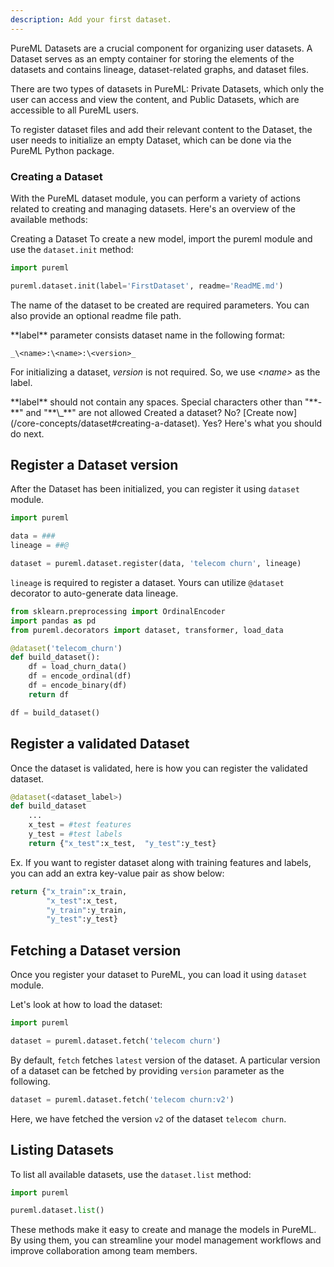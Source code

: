 ```yaml
---
description: Add your first dataset.
---
```


PureML Datasets are a crucial component for organizing user datasets. A Dataset serves as an empty container for storing the elements of the datasets and contains lineage, dataset-related graphs, and dataset files.

There are two types of datasets in PureML: Private Datasets, which only the user can access and view the content, and Public Datasets, which are accessible to all PureML users.

To register dataset files and add their relevant content to the Dataset, the user needs to initialize an empty Dataset, which can be done via the PureML Python package.

### Creating a Dataset

With the PureML dataset module, you can perform a variety of actions related to creating and managing datasets. Here's an overview of the available methods:

Creating a Dataset To create a new model, import the pureml module and use the `dataset.init` method:

```python
import pureml

pureml.dataset.init(label='FirstDataset', readme='ReadME.md')
```

The name of the dataset to be created are required parameters. You can also provide an optional readme file path.

<Info>
**label** parameter consists dataset name in the following format:

`_\<name>:\<name>:\<version>_`

For initializing a dataset, _version_ is not required. So, we use _\<name>_ as the label.

</Info>

<Warning>
  **label** should not contain any spaces. Special characters other than "**-**"
  and "**\_**" are not allowed
</Warning>

<Note>
  Created a dataset? No? [Create
  now](/core-concepts/dataset#creating-a-dataset). Yes? Here's what you should
  do next.
</Note>

## Register a Dataset version

After the Dataset has been initialized, you can register it using `dataset` module.

```python
import pureml

data = ###
lineage = ##@

dataset = pureml.dataset.register(data, 'telecom churn', lineage)
```

`lineage` is required to register a dataset. Yours can utilize `@dataset` decorator to auto-generate data lineage.

```python
from sklearn.preprocessing import OrdinalEncoder
import pandas as pd
from pureml.decorators import dataset, transformer, load_data

@dataset('telecom_churn')
def build_dataset():
    df = load_churn_data()
    df = encode_ordinal(df)
    df = encode_binary(df)
    return df

df = build_dataset()
```

## Register a validated Dataset

Once the dataset is validated, here is how you can register the validated dataset.

```python
@dataset(<dataset_label>)
def build_dataset
    ...
    x_test = #test features
    y_test = #test labels
    return {"x_test":x_test,  "y_test":y_test}
```

<Accordion title="`x_test` and `y_test` keys are mandatory. Any other key-value pair is allowed in registered dataset.">
Ex. If you want to register dataset along with training features and labels, you can add an extra key-value pair as show below:

```python
return {"x_train":x_train,
        "x_test":x_test,
        "y_train":y_train,
        "y_test":y_test}
```

</Accordion>

## Fetching a Dataset version

Once you register your dataset to PureML, you can load it using `dataset` module.

Let's look at how to load the dataset:

```python
import pureml

dataset = pureml.dataset.fetch('telecom churn')
```

By default, `fetch` fetches `latest` version of the dataset. A particular version of a dataset can be fetched by providing `version` parameter as the following.

```python
dataset = pureml.dataset.fetch('telecom churn:v2')
```

Here, we have fetched the version `v2` of the dataset `telecom churn`.

## Listing Datasets

To list all available datasets, use the `dataset.list` method:

```python
import pureml

pureml.dataset.list()
```

These methods make it easy to create and manage the models in PureML. By using them, you can streamline your model management workflows and improve collaboration among team members.
